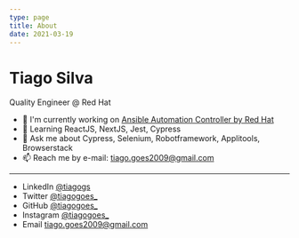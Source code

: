 ```yaml
---
type: page
title: About
date: 2021-03-19
---
```


# Tiago Silva

Quality Engineer @ Red Hat

- 🏢  I'm currently working on [Ansible Automation Controller by Red Hat](https://www.ansible.com/products/controller)
- 🌱  Learning ReactJS, NextJS, Jest, Cypress
- 💬 Ask me about Cypress, Selenium, Robotframework, Applitools, Browserstack 
- 📫  Reach me by e-mail: [tiago.goes2009@gmail.com](mailto:tiago.goes2009@gmail.com)


---

- LinkedIn [@tiagogs](https://www.linkedin.com/in/tiagogs/)
- Twitter [@tiagogoes_](https://twitter.com/tiagogoes_)
- GitHub [@tiagogoes_](https://github.com/tiagodread)
- Instagram [@tiagogoes_](https://instagram.com/tiagodread)
- Email tiago.goes2009@gmail.com
